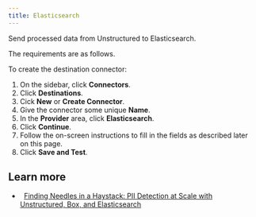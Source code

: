 ```yaml
---
title: Elasticsearch 
---
```



<FirstTimeUIDestinationConnector />

Send processed data from Unstructured to Elasticsearch.

The requirements are as follows.


<ElasticsearchPrerequisites />

To create the destination connector:

1. On the sidebar, click **Connectors**.
2. Click **Destinations**.
3. Cick **New** or **Create Connector**.
4. Give the connector some unique **Name**.
5. In the **Provider** area, click **Elasticsearch**.
6. Click **Continue**. 
7. Follow the on-screen instructions to fill in the fields as described later on this page.
8. Click **Save and Test**.


<ElasticsearchFields />

## Learn more

- <Icon icon="blog" />&nbsp;&nbsp;[Finding Needles in a Haystack: PII Detection at Scale with Unstructured, Box, and Elasticsearch](https://unstructured.io/blog/finding-needles-in-a-haystack-pii-detection-at-scale-with-unstructured-box-and-elasticsearch)
